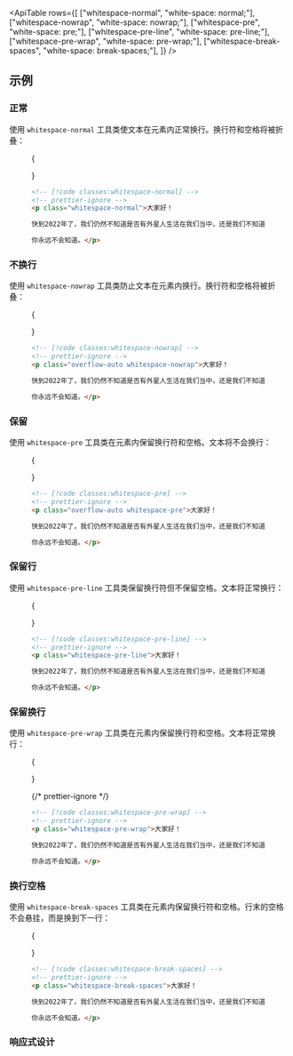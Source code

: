 

<ApiTable
  rows={[
    ["whitespace-normal", "white-space: normal;"],
    ["whitespace-nowrap", "white-space: nowrap;"],
    ["whitespace-pre", "white-space: pre;"],
    ["whitespace-pre-line", "white-space: pre-line;"],
    ["whitespace-pre-wrap", "white-space: pre-wrap;"],
    ["whitespace-break-spaces", "white-space: break-spaces;"],
  ]}
/>

## 示例

### 正常

使用 `whitespace-normal` 工具类使文本在元素内正常换行。换行符和空格将被折叠：

<Figure>

<Example padding={false}>
  {
    <div className="mx-auto max-w-sm border-x border-x-pink-400/30 py-8 text-gray-900 dark:text-gray-200">
      <p
        className="whitespace-normal"
        children={
          "大家好！\n\n快到2022年了，我们仍然不知道是否有外星人生活在我们当中，还是我们不知道？也许写这篇文章的人就是外星人。\n\n你永远不会知道。"
        }
      />
    </div>
  }
</Example>

```html
<!-- [!code classes:whitespace-normal] -->
<!-- prettier-ignore -->
<p class="whitespace-normal">大家好！

快到2022年了，我们仍然不知道是否有外星人生活在我们当中，还是我们不知道？也许写这篇文章的人就是外星人。

你永远不会知道。</p>
```

</Figure>

### 不换行

使用 `whitespace-nowrap` 工具类防止文本在元素内换行。换行符和空格将被折叠：

<Figure>

<Example padding={false}>
  {
    <div className="mx-auto max-w-sm border-x border-x-pink-400/30 py-8 text-gray-900 dark:text-gray-200">
      <p
        className="whitespace-nowrap"
        children={
          "大家好！\n\n快到2022年了，我们仍然不知道是否有外星人生活在我们当中，还是我们不知道？也许写这篇文章的人就是外星人。\n\n你永远不会知道。"
        }
      />
    </div>
  }
</Example>

```html
<!-- [!code classes:whitespace-nowrap] -->
<!-- prettier-ignore -->
<p class="overflow-auto whitespace-nowrap">大家好！

快到2022年了，我们仍然不知道是否有外星人生活在我们当中，还是我们不知道？也许写这篇文章的人就是外星人。

你永远不会知道。</p>
```

</Figure>

### 保留

使用 `whitespace-pre` 工具类在元素内保留换行符和空格。文本将不会换行：

<Figure>

<Example padding={false}>
  {
    <div className="mx-auto max-w-sm border-x border-x-pink-400/30 py-8 text-gray-900 dark:text-gray-200">
      <p
        className="whitespace-pre"
        children={
          "大家好！\n\n快到2022年了，我们仍然不知道是否有外星人生活在我们当中，还是我们不知道？也许写这篇文章的人就是外星人。\n\n你永远不会知道。"
        }
      />
    </div>
  }
</Example>

```html
<!-- [!code classes:whitespace-pre] -->
<!-- prettier-ignore -->
<p class="overflow-auto whitespace-pre">大家好！

快到2022年了，我们仍然不知道是否有外星人生活在我们当中，还是我们不知道？也许写这篇文章的人就是外星人。

你永远不会知道。</p>
```

</Figure>

### 保留行

使用 `whitespace-pre-line` 工具类保留换行符但不保留空格。文本将正常换行：

<Figure>

<Example padding={false}>
  {
    <div className="mx-auto max-w-sm border-x border-x-pink-400/30 py-8 text-gray-900 dark:text-gray-200">
      <p
        className="whitespace-pre-line"
        children={
          "大家好！\n\n快到2022年了，我们仍然不知道是否有外星人生活在我们当中，还是我们不知道？也许写这篇文章的人就是外星人。\n\n你永远不会知道。"
        }
      />
    </div>
  }
</Example>

```html
<!-- [!code classes:whitespace-pre-line] -->
<!-- prettier-ignore -->
<p class="whitespace-pre-line">大家好！

快到2022年了，我们仍然不知道是否有外星人生活在我们当中，还是我们不知道？也许写这篇文章的人就是外星人。

你永远不会知道。</p>
```

</Figure>

### 保留换行

使用 `whitespace-pre-wrap` 工具类在元素内保留换行符和空格。文本将正常换行：

<Figure>

<Example padding={false}>
  {
    <div className="mx-auto max-w-sm border-x border-x-pink-400/30 py-8 text-gray-900 dark:text-gray-200">
      <p
        className="whitespace-pre-wrap"
        children={
          "大家好！\n\n快到2022年了，我们仍然不知道是否有外星人生活在我们当中，还是我们不知道？也许写这篇文章的人就是外星人。\n\n你永远不会知道。"
        }
      />
    </div>
  }
</Example>

{/* prettier-ignore */}
```html
<!-- [!code classes:whitespace-pre-wrap] -->
<!-- prettier-ignore -->
<p class="whitespace-pre-wrap">大家好！

快到2022年了，我们仍然不知道是否有外星人生活在我们当中，还是我们不知道？也许写这篇文章的人就是外星人。

你永远不会知道。</p>
```

</Figure>

### 换行空格

使用 `whitespace-break-spaces` 工具类在元素内保留换行符和空格。行末的空格不会悬挂，而是换到下一行：

<Figure>

<Example padding={false}>
  {
    <div className="mx-auto max-w-sm border-x border-x-pink-400/30 py-8 text-gray-900 dark:text-gray-200">
      <p
        className="whitespace-break-spaces"
        children={
          "大家好！\n\n快到2022年了，我们仍然不知道是否有外星人生活在我们当中，还是我们不知道？也许写这篇文章的人就是外星人。\n\n你永远不会知道。"
        }
      />
    </div>
  }
</Example>

```html
<!-- [!code classes:whitespace-break-spaces] -->
<!-- prettier-ignore -->
<p class="whitespace-break-spaces">大家好！

快到2022年了，我们仍然不知道是否有外星人生活在我们当中，还是我们不知道？也许写这篇文章的人就是外星人。

你永远不会知道。</p>
```

</Figure>

### 响应式设计

<ResponsiveDesign element="p" property="white-space" defaultClass="whitespace-pre" featuredClass="whitespace-normal" />
